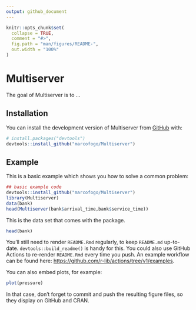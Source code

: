 ```yaml
---
output: github_document
---
```


<!-- README.md is generated from README.Rmd. Please edit that file -->

```r
knitr::opts_chunk$set(
  collapse = TRUE,
  comment = "#>",
  fig.path = "man/figures/README-",
  out.width = "100%"
)
```

# Multiserver

<!-- badges: start -->
<!-- badges: end -->

The goal of Multiserver is to ...

## Installation

You can install the development version of Multiserver from [GitHub](https://github.com/) with:

``` r
# install.packages("devtools")
devtools::install_github("marcofogo/Multiserver")
```

## Example

This is a basic example which shows you how to solve a common problem:

```r
## basic example code
devtools::install_github("marcofogo/Multiserver")
library(Multiserver)
data(bank)
head(Multiserver(bank$arrival_time,bank$service_time))
```

This is the data set that comes with the package.

```r
head(bank)
```

You'll still need to render `README.Rmd` regularly, to keep `README.md` up-to-date. `devtools::build_readme()` is handy for this. You could also use GitHub Actions to re-render `README.Rmd` every time you push. An example workflow can be found here: <https://github.com/r-lib/actions/tree/v1/examples>.

You can also embed plots, for example:

```r
plot(pressure)
```

In that case, don't forget to commit and push the resulting figure files, so they display on GitHub and CRAN.

